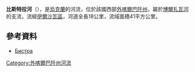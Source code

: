 '''比斯特拉河'''（{{lang-uk|Бистра}}），是[[烏克蘭|烏克蘭]]的河流，位於該國西部[[外喀爾巴阡州|外喀爾巴阡州]]，屬於[[博爾扎瓦河|博爾扎瓦河]]的支流，流經[[伊爾沙瓦區|伊爾沙瓦區]]，河道全長18公里，流域面積41平方公里。

==參考資料==
* [https://web.archive.org/web/20131005022808/http://do.gendocs.ru/docs/index-29520.html?page=29 Бистра]

{{DEFAULTSORT:Бистра}}
[[Category:外喀爾巴阡州河流|Category:外喀爾巴阡州河流]]


{{Ukraine-river-stub}}